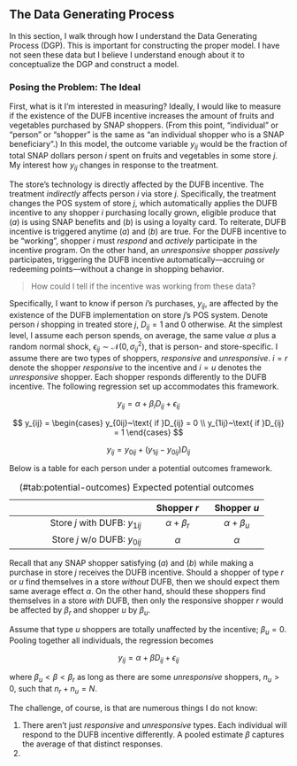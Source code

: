 ## The Data Generating Process {-}

In this section, I walk through how I understand the Data Generating Process (DGP). This is important for constructing the proper model. I have not seen these data but I believe I understand enough about it to conceptualize the DGP and construct a model.


### Posing the Problem: The Ideal {-}

First, what is it I'm interested in measuring? Ideally, I would like to measure if the existence of the DUFB incentive increases the amount of fruits and vegetables purchased by SNAP shoppers. (From this point, "individual" or "person" or "shopper" is the same as "an individual shopper who is a SNAP beneficiary".) In this model, the outcome variable $y_{ij}$ would be the fraction of total SNAP dollars person $i$ spent on fruits and vegetables in some store $j$. My interest how $y_{ij}$ changes in response to the treatment. 

The store's technology is directly affected by the DUFB incentive. The treatment *indirectly* affects person $i$ via store $j$. Specifically, the treatment changes the POS system of store $j$, which automatically applies the DUFB incentive to any shopper $i$ purchasing locally grown, eligible produce that $(a)$ is using SNAP benefits and $(b)$ is using a loyalty card. To reiterate, DUFB incentive is triggered anytime $(a)$ and $(b)$ are true. For the DUFB incentive to be "working", shopper $i$ must *respond* and *actively* participate in the incentive program. On the other hand, an *unresponsive* shopper *passively* participates, triggering the DUFB incentive automatically---accruing or redeeming points---without a change in shopping behavior.

>How could I tell if the incentive was working from these data?


Specifically, I want to know if person $i$'s purchases, $y_{ij}$, are affected by the existence of the DUFB implementation on store $j$'s POS system. Denote person $i$ shopping in treated store $j$, $D_{ij}=1$ and $0$ otherwise. At the simplest level, I assume each person spends, on average, the same value $\alpha$ plus a random normal shock, $\epsilon_{ij} \sim \mathcal{N}(0, \sigma_{ij}^2)$, that is person- and store-specific. I assume there are two types of shoppers, *responsive* and *unresponsive*. $i = r$ denote the shopper *responsive* to the incentive and $i = u$ denotes the *unresponsive* shopper. Each shopper responds differently to the DUFB incentive. The following regression set up accommodates this framework.

$$
  y_{ij} = \alpha + \beta_i D_{ij} + \epsilon_{ij}
$$

$$
y_{ij} = 
\begin{cases}
  y_{0ij}~\text{ if }D_{ij} = 0 \\
  y_{1ij}~\text{ if }D_{ij} = 1
\end{cases}
$$

$$
y_{ij} = y_{0ij} + (y_{1ij} - y_{0ij})D_{ij}
$$


Below is a table for each person under a potential outcomes framework. 

Table: (\#tab:potential-outcomes) Expected potential outcomes

|                                      |  Shopper $r$     |  Shopper $u$  |
|-------------------------------------:|:----------------:|:-------------:|
|Store $j$ with DUFB&#58; $y_{1ij}$    | $\alpha + \beta_{r}$ |    $\alpha + \beta_u$     |
|Store $j$ w/o DUFB&#58; $y_{0ij}$     |  $\alpha$        |    $\alpha$     | 

Recall that any SNAP shopper satisfying $(a)$ and $(b)$ while making a purchase in store $j$ receives the DUFB incentive. Should a shopper of type $r$ or $u$ find themselves in a store *without* DUFB, then we should expect them same average effect $\alpha$. On the other hand, should these shoppers find themselves in a store *with* DUFB, then only the responsive shopper $r$ would be affected by $\beta_r$ and shopper $u$ by $\beta_u$.

Assume that type $u$ shoppers are totally unaffected by the incentive; $\beta_u = 0$. Pooling together all individuals, the regression becomes

$$y_{ij} = \alpha + \beta D_{ij} + \epsilon_{ij}$$

where $\beta_u < \beta < \beta_r$ as long as there are some *unresponsive* shoppers, $n_{u} > 0$, such that $n_{r} + n_{u} = N$.

The challenge, of course, is that are numerous things I do not know:

1. There aren't just *responsive* and *unresponsive* types. Each individual will respond to the DUFB incentive differently. A pooled estimate $\beta$ captures the average of that distinct responses.
2. 